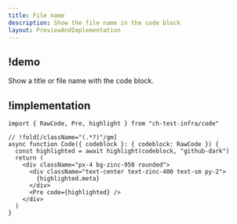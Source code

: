 ```yaml
---
title: File name
description: Show the file name in the code block
layout: PreviewAndImplementation
---
```


## !demo

Show a title or file name with the code block.

<Demo name="filename" />

## !implementation

```tsx code.tsx -cw
import { RawCode, Pre, highlight } from "ch-test-infra/code"

// !fold[/className="(.*?)"/gm]
async function Code({ codeblock }: { codeblock: RawCode }) {
  const highlighted = await highlight(codeblock, "github-dark")
  return (
    <div className="px-4 bg-zinc-950 rounded">
      <div className="text-center text-zinc-400 text-sm py-2">
        {highlighted.meta}
      </div>
      <Pre code={highlighted} />
    </div>
  )
}
```
